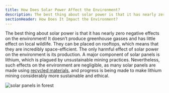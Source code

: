 ```yaml
---
title: How Does Solar Power Affect the Environment?
description: The best thing about solar power is that it has nearly zero negative effects on the environment
sectionHeader: How Does It Impact the Environment?
---
```


The best thing about solar power is that it has nearly zero negative effects on the environment!
It doesn’t produce greenhouse gasses and has little effect on local wildlife.
They can be placed on rooftops, which means that they are incredibly space-efficient.
The only harmful effect of solar power on the environment is its production.
A major component of solar panels is lithium, which is plagued by unsustainable mining practices.
Nevertheless, such effects on the environment are negligible, as many solar panels are made using [recycled materials](/solutions/recycling/), and progress is being made to make lithium mining considerably more sustainable and ethical.

<img src="/images/solar_enviorment.avif" alt="solar panels in forest" />
